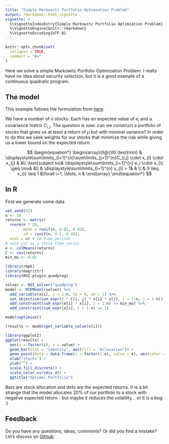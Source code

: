 ```yaml
---
title: "Simple Markowitz Portfolio Optimzation Problem"
output: rmarkdown::html_vignette
vignette: >
  %\VignetteIndexEntry{Simple Markowitz Portfolio Optimzation Problem}
  %\VignetteEngine{knitr::rmarkdown}
  %\VignetteEncoding{UTF-8}
---
```


```r
knitr::opts_chunk$set(
  collapse = TRUE,
  comment = "#>"
)
```

Here we solve a simple Markowitz Portfolio Optimization Problem. I really have no idea about security selection, but it is a good example of a continuous quadratic program.

## The model

This example follows the formulation from [here](https://www.mathworks.com/help/optim/ug/quadratic-programming-portfolio-optimization.html). 

We have a number of $n$ stocks. Each has an expected value of $e_i$ and a covariance matrix $C_{i,j}$. The question is now: can we construct a portfolio of stocks that gives us at least a return of $\mu$ but with minimal variance? In order to do this we seek weights for our stocks that minimize the risk while giving us a lower bound on the expected return.

$$
\begin{equation*}
\begin{array}{ll@{}ll}
\text{min}  & \displaystyle\sum\limits_{i=1}^{n}\sum\limits_{j=1}^{n}C_{i,j} \cdot x_{i} \cdot x_{j} & &\\
\text{subject to}& \displaystyle\sum\limits_{i=1}^{n}   e_i \cdot x_{i} \geq \mu& &\\
                 & \displaystyle\sum\limits_{i=1}^{n}   x_{i} = 1& & \\
                 &                                                0 \leq x_{i} \leq 1 &\forall i=1, \ldots, n & 
\end{array}
\end{equation*}
$$

## In R

First we generate some data

```r
set.seed(42)
n <- 10
returns <- matrix(
  rnorm(n * 20, 
        mean = runif(n, 0.01, 0.03), 
        sd = runif(n, 0.1, 0.4)), 
  ncol = n) # 20 time periods
# each col is a stock time series
e <- colMeans(returns)
C <- cov(returns)
min_mu <- 0.02
```


```r
library(rmpk)
library(magrittr)
library(ROI.plugin.quadprog)
```

```r
solver <- ROI_solver("quadprog")
model <- MIPModel(solver) %>% 
  add_variable(x[i], i = 1:n, lb = 0, ub = 1) %>% 
  set_objective(sum_expr(2 * C[i, j] * x[i] * x[j], i = 1:n, j = 1:n)) %>% 
  add_constraint(sum_expr(e[i] * x[i], i = 1:n) >= min_mu) %>% 
  add_constraint(sum_expr(x[i], i = 1:n) == 1)
```

```r
model$optimize()
```

```r
(results <- model$get_variable_value(x[i]))
```

```r
library(ggplot2)
ggplot(results) + 
  aes(x = factor(i), y = value) + 
  geom_bar(stat = "identity", aes(fill = "Allocation")) + 
  geom_point(data = data.frame(i = factor(1:n), value = e), aes(color = "Expected return")) +
  xlab("Stocks") + 
  ylab("") +
  scale_fill_discrete() +
  scale_color_viridis_d() + 
  ggtitle("Optimal Portfolio")
```

Bars are stock allocation and dots are the expected returns. It is a bit strange that the model allocates 20% of our portfolio to a stock with negative expected return - but maybe it reduces the volatility... or it is a bug :)

## Feedback

Do you have any questions, ideas, comments? Or did you find a mistake? Let's discuss on [Github](https://github.com/dirkschumacher/rmpk/issues).
